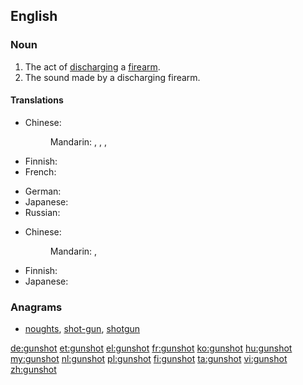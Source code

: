 ==English==

===Noun===
{{en-noun}}

# The act of [[discharge|discharging]] a [[firearm]].
# The sound made by a discharging firearm.

====Translations====
{{trans-top|act of discharging a firearm}}
* Chinese:
*: Mandarin: {{t|cmn|射擊|sc=Hani}}, {{t|cmn|射击|tr=shèjī|sc=Hani}}, {{t|cmn|槍擊|sc=Hani}}, {{t|cmn|枪击|tr=qiāngjī|sc=Hani}}
* Finnish: {{t+|fi|laukaus}}
* French: {{t|fr|coup de feu|m}}
{{trans-mid}}
* German: {{t|de|Schuss|m}}
* Japanese: {{t|ja|射撃|tr=しゃげき, shageki|sc=Jpan}}
* Russian: {{qualifier|руже́йный}} {{t|ru|выстрел|m|tr=výstrel|sc=Cyrl}}
{{trans-bottom}}

{{trans-top|the sound made}}
* Chinese:
*: Mandarin: {{t|cmn|槍聲|sc=Hani}}, {{t|cmn|枪声|tr=qiāngshēng|sc=Hani}}
{{trans-mid}}
* Finnish: {{t+|fi|laukaus}}
* Japanese: {{t-|ja|銃声|tr=じゅうせい, jūsei|sc=Jpan}}
{{trans-bottom}}

===Anagrams===
* [[noughts#English|noughts]], [[shot-gun#English|shot-gun]], [[shotgun#English|shotgun]]

[[de:gunshot]]
[[et:gunshot]]
[[el:gunshot]]
[[fr:gunshot]]
[[ko:gunshot]]
[[hu:gunshot]]
[[my:gunshot]]
[[nl:gunshot]]
[[pl:gunshot]]
[[fi:gunshot]]
[[ta:gunshot]]
[[vi:gunshot]]
[[zh:gunshot]]